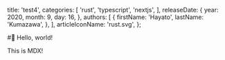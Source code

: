 
  title: 'test4',
  categories: [
    'rust',
    'typescript',
    'nextjs',
  ],
  releaseDate: {
    year: 2020,
    month: 9,
    day: 16,
  },
  authors: [
    {
      firstName: 'Hayato',
      lastName: 'Kumazawa',
    },
  ],
  articleIconName: 'rust.svg',
};

#:wave: Hello, world!

This is MDX!

